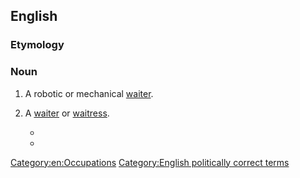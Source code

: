 ==English==

===Etymology===
{{rfe|Possibly related to [[patron]].}}

===Noun===
{{wikipedia}}
{{en-noun}}

# {{dated|science fiction}} A robotic or mechanical [[waiter]].
# {{nonstandard|gender-neutral}} A [[waiter]] or [[waitress]].
#* {{quote-news
 |year=1985
 |date=January 23
 |work=Daily Telegraph
 |page=<!--16/4-->
 |passage=A coffee shop at Cambridge, Massachusetts, has joined the feminist bandwagon by banning references to waiters and waitresses. According to a notice on the door the staff are henceforth to be known as ‘'''waitrons'''’.}}
#* {{quote-news
 |year=2006
 |date=June 12
 |title=Letters to the Daily Telegraph
 |work=Daily Telegraph
 |author=Anthony Luke
 |url=http://www.telegraph.co.uk/comment/letters/3625679/Letters-to-The-Daily-Telegraph.html
 |accessdate=2010-10-02
 |passage=Earlier this year, at a well-known restaurant in South Africa, I saw on the menu the words "if you want something not on the menu, please consult your '''waitron'''". When I asked the manager what this meant, she told me that the term was used to ensure that no sexism was involved.}}

[[Category:en:Occupations]]
[[Category:English politically correct terms]]